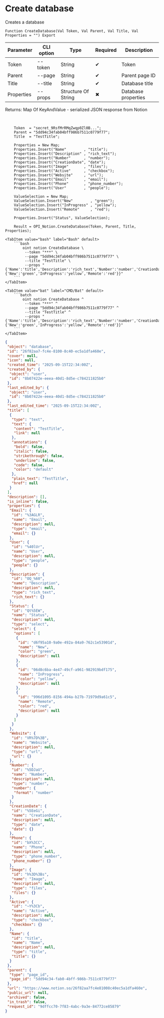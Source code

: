 ﻿---
sidebar_position: 1
description: Create database and other functions to work with Notion in the Open Integration Package, a free open-source integration library for 1C:Enterprise 8, OneScript and CLI
keywords: [1C, 1С, 1С:Enterprise, 1С:Enterprise 8.3, API, Integration, Services, Exchange, OneScript, CLI, Notion]
---


# Create database
 Creates a database



`Function CreateDatabase(Val Token, Val Parent, Val Title, Val Properties = "") Export`

  | Parameter | CLI option | Type | Required | Description |
  |-|-|-|-|-|
  | Token | --token | String | &#x2714; | Token |
  | Parent | --page | String | &#x2714; | Parent page ID |
  | Title | --title | String | &#x2714; | Database title |
  | Properties | --props | Structure Of String | &#x2716; | Database properties |

  
  Returns:  Map Of KeyAndValue - serialized JSON response from Notion

<br/>




```bsl title="1C:Enterprise/OneScript code example"
    Token  = "secret_9RsfMrRMqZwqp0Zl0B...";
    Parent = "5dd94c34fab04bff986b7511c0779f77";
    Title  = "TestTitle";

    Properties = New Map;
    Properties.Insert("Name"        , "title");
    Properties.Insert("Description" , "rich_text");
    Properties.Insert("Number"      , "number");
    Properties.Insert("CreationDate", "date");
    Properties.Insert("Image"       , "files");
    Properties.Insert("Active"      , "checkbox");
    Properties.Insert("Website"     , "url");
    Properties.Insert("Email"       , "email");
    Properties.Insert("Phone"       , "phone_number");
    Properties.Insert("User"        , "people");

    ValueSelection = New Map;
    ValueSelection.Insert("New"        , "green");
    ValueSelection.Insert("InProgress" , "yellow");
    ValueSelection.Insert("Remote"     , "red");

    Properties.Insert("Status", ValueSelection);

    Result = OPI_Notion.CreateDatabase(Token, Parent, Title, Properties);
```
 

 <Tabs>
  
    <TabItem value="bash" label="Bash" default>
        ```bash
            oint notion CreateDatabase \
             --token "***" \
             --page "5dd94c34fab04bff986b7511c0779f77" \
             --title "TestTitle" \
             --props "{'Name':'title','Description':'rich_text','Number':'number','CreationDate':'date','Image':'files','Active':'checkbox','Website':'url','Email':'email','Phone':'phone_number','User':'people','Status':{'New':'green','InProgress':'yellow','Remote':'red'}}"
        ```
    </TabItem>
  
    <TabItem value="bat" label="CMD/Bat" default>
        ```batch
            oint notion CreateDatabase ^
             --token "***" ^
             --page "5dd94c34fab04bff986b7511c0779f77" ^
             --title "TestTitle" ^
             --props "{'Name':'title','Description':'rich_text','Number':'number','CreationDate':'date','Image':'files','Active':'checkbox','Website':'url','Email':'email','Phone':'phone_number','User':'people','Status':{'New':'green','InProgress':'yellow','Remote':'red'}}"
        ```
    </TabItem>
</Tabs>


```json title="Result"
{
 "object": "database",
 "id": "26f82aa7-fc4e-8100-8c40-ec5a1dfa460e",
 "cover": null,
 "icon": null,
 "created_time": "2025-09-15T22:34:00Z",
 "created_by": {
  "object": "user",
  "id": "8b07422e-eeea-40d1-8d5e-c784211825b0"
 },
 "last_edited_by": {
  "object": "user",
  "id": "8b07422e-eeea-40d1-8d5e-c784211825b0"
 },
 "last_edited_time": "2025-09-15T22:34:00Z",
 "title": [
  {
   "type": "text",
   "text": {
    "content": "TestTitle",
    "link": null
   },
   "annotations": {
    "bold": false,
    "italic": false,
    "strikethrough": false,
    "underline": false,
    "code": false,
    "color": "default"
   },
   "plain_text": "TestTitle",
   "href": null
  }
 ],
 "description": [],
 "is_inline": false,
 "properties": {
  "Email": {
   "id": "%3AGLR",
   "name": "Email",
   "description": null,
   "type": "email",
   "email": {}
  },
  "User": {
   "id": "%40lUr",
   "name": "User",
   "description": null,
   "type": "people",
   "people": {}
  },
  "Description": {
   "id": "OQ_%60",
   "name": "Description",
   "description": null,
   "type": "rich_text",
   "rich_text": {}
  },
  "Status": {
   "id": "Qt%5EW",
   "name": "Status",
   "description": null,
   "type": "select",
   "select": {
    "options": [
     {
      "id": "d6f95a10-9a0e-492a-84a9-762c1e53901d",
      "name": "New",
      "color": "green",
      "description": null
     },
     {
      "id": "06d8c6ba-4e47-49cf-a961-982919bdf175",
      "name": "InProgress",
      "color": "yellow",
      "description": null
     },
     {
      "id": "996d1095-8156-494a-b27b-71979d9a61c5",
      "name": "Remote",
      "color": "red",
      "description": null
     }
    ]
   }
  },
  "Website": {
   "id": "VR%7D%3B",
   "name": "Website",
   "description": null,
   "type": "url",
   "url": {}
  },
  "Number": {
   "id": "%5DJaU",
   "name": "Number",
   "description": null,
   "type": "number",
   "number": {
    "format": "number"
   }
  },
  "CreationDate": {
   "id": "%5EeGi",
   "name": "CreationDate",
   "description": null,
   "type": "date",
   "date": {}
  },
  "Phone": {
   "id": "bX%3CC",
   "name": "Phone",
   "description": null,
   "type": "phone_number",
   "phone_number": {}
  },
  "Image": {
   "id": "h%3D%3Bs",
   "name": "Image",
   "description": null,
   "type": "files",
   "files": {}
  },
  "Active": {
   "id": "~Y%3Cb",
   "name": "Active",
   "description": null,
   "type": "checkbox",
   "checkbox": {}
  },
  "Name": {
   "id": "title",
   "name": "Name",
   "description": null,
   "type": "title",
   "title": {}
  }
 },
 "parent": {
  "type": "page_id",
  "page_id": "5dd94c34-fab0-4bff-986b-7511c0779f77"
 },
 "url": "https://www.notion.so/26f82aa7fc4e81008c40ec5a1dfa460e",
 "public_url": null,
 "archived": false,
 "in_trash": false,
 "request_id": "9dffcc70-7f83-4abc-9a3e-84772ce85879"
}
```
